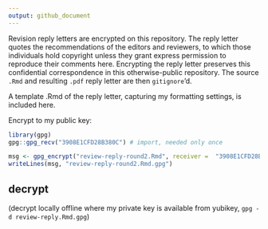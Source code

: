```yaml
---
output: github_document
---
```



Revision reply letters are encrypted on this repository.  The reply letter quotes the 
recommendations of the editors and reviewers, to which those individuals hold copyright
unless they grant express permission to reproduce their comments here.  Encrypting
the reply letter preserves this confidential correspondence in this otherwise-public repository.
The source `.Rmd` and resulting `.pdf` reply letter are then `gitignore`'d.  

A template .Rmd of the reply letter, capturing my formatting settings, is included here.




Encrypt to my public key:

```r
library(gpg)
gpg::gpg_recv("3908E1CFD28B380C") # import, needed only once
```


```r
msg <- gpg_encrypt("review-reply-round2.Rmd", receiver =  "3908E1CFD28B380C")
writeLines(msg, "review-reply-round2.Rmd.gpg")
```


## decrypt 

(decrypt locally offline where my private key is available from yubikey, `gpg -d review-reply.Rmd.gpg`)
